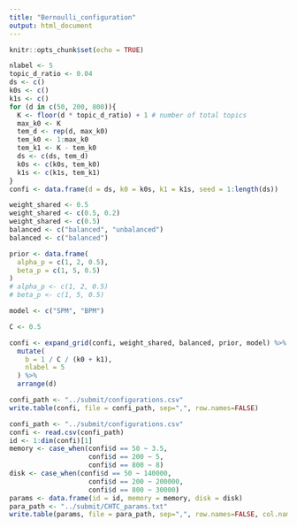 ```yaml
---
title: "Bernoulli_configuration"
output: html_document
---
```


```r
knitr::opts_chunk$set(echo = TRUE)
```

```r
nlabel <- 5
topic_d_ratio <- 0.04
ds <- c()
k0s <- c()
k1s <- c()
for (d in c(50, 200, 800)){
  K <- floor(d * topic_d_ratio) + 1 # number of total topics
  max_k0 <- K
  tem_d <- rep(d, max_k0)
  tem_k0 <- 1:max_k0
  tem_k1 <- K - tem_k0
  ds <- c(ds, tem_d)
  k0s <- c(k0s, tem_k0)
  k1s <- c(k1s, tem_k1)
}
confi <- data.frame(d = ds, k0 = k0s, k1 = k1s, seed = 1:length(ds))

weight_shared <- 0.5
weight_shared <- c(0.5, 0.2)
weight_shared <- c(0.5)
balanced <- c("balanced", "unbalanced")
balanced <- c("balanced")

prior <- data.frame(
  alpha_p = c(1, 2, 0.5),
  beta_p = c(1, 5, 0.5)
)
# alpha_p <- c(1, 2, 0.5)
# beta_p <- c(1, 5, 0.5)

model <- c("SPM", "BPM")

C <- 0.5

confi <- expand_grid(confi, weight_shared, balanced, prior, model) %>%
  mutate(
    b = 1 / C / (k0 + k1),
    nlabel = 5
  ) %>%
  arrange(d)

```
```r
confi_path <- "../submit/configurations.csv"
write.table(confi, file = confi_path, sep=",", row.names=FALSE)
```
```r
confi_path <- "../submit/configurations.csv"
confi <- read.csv(confi_path)
id <- 1:dim(confi)[1]
memory <- case_when(confi$d == 50 ~ 3.5,
                    confi$d == 200 ~ 5,
                    confi$d == 800 ~ 8)
disk <- case_when(confi$d == 50 ~ 140000,
                    confi$d == 200 ~ 200000,
                    confi$d == 800 ~ 30000)
params <- data.frame(id = id, memory = memory, disk = disk)
para_path <- "../submit/CHTC_params.txt"
write.table(params, file = para_path, sep=",", row.names=FALSE, col.names = FALSE, quote = FALSE)
```

